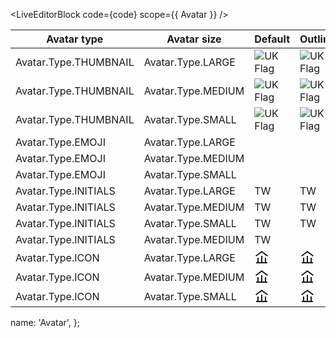 
<LiveEditorBlock code={code} scope={{ Avatar }} />
<GeneratePropsTable componentName="Avatar" />

<table className="table table-condensed docs-table m-t-5">
  <thead>
    <tr>
      <th>Avatar type</th>
      <th>Avatar size</th>
      <th>Default</th>
      <th>Outline</th>
    </tr>
  </thead>
  <tbody>
    <tr>
      <td>Avatar.Type.THUMBNAIL</td>
      <td>Avatar.Type.LARGE</td>
      <td>
        <Avatar type={Avatar.Type.THUMBNAIL} size={Avatar.Size.LARGE}>
          <img
            src="https://transferwise.com/public-resources/assets/flags/square/gbp.svg"
            alt="UK Flag"
          />
        </Avatar>
      </td>
      <td>
        <Avatar type={Avatar.Type.THUMBNAIL} size={Avatar.Size.LARGE} outlined>
          <img
            src="https://transferwise.com/public-resources/assets/flags/square/gbp.svg"
            alt="UK Flag"
          />
        </Avatar>
      </td>
    </tr>
    <tr>
      <td>Avatar.Type.THUMBNAIL</td>
      <td>Avatar.Type.MEDIUM</td>
      <td>
        <Avatar type={Avatar.Type.THUMBNAIL} size={Avatar.Size.MEDIUM}>
          <img
            src="https://transferwise.com/public-resources/assets/flags/square/gbp.svg"
            alt="UK Flag"
          />
        </Avatar>
      </td>
      <td>
        <Avatar type={Avatar.Type.THUMBNAIL} size={Avatar.Size.MEDIUM} outlined>
          <img
            src="https://transferwise.com/public-resources/assets/flags/square/gbp.svg"
            alt="UK Flag"
          />
        </Avatar>
      </td>
    </tr>
    <tr>
      <td>Avatar.Type.THUMBNAIL</td>
      <td>Avatar.Type.SMALL</td>
      <td>
        <Avatar type={Avatar.Type.THUMBNAIL} size={Avatar.Size.SMALL}>
          <img
            src="https://transferwise.com/public-resources/assets/flags/square/gbp.svg"
            alt="UK Flag"
          />
        </Avatar>
      </td>
      <td>
        <Avatar type={Avatar.Type.THUMBNAIL} size={Avatar.Size.SMALL} outlined>
          <img
            src="https://transferwise.com/public-resources/assets/flags/square/gbp.svg"
            alt="UK Flag"
          />
        </Avatar>
      </td>
    </tr>
    <tr>
      <td>Avatar.Type.EMOJI</td>
      <td>Avatar.Type.LARGE</td>
      <td>
        <Avatar size={Avatar.Size.LARGE} type={Avatar.Type.EMOJI} backgroundColor="#D6F5E3">
          <img
            style={{ width: 44, height: 44 }}
            src="https://transferwise.com/public-resources/assets/balances/savings-emoji/google/🌱.png"
            alt=""
          />
        </Avatar>
      </td>
      <td>
        <Avatar
          size={Avatar.Size.LARGE}
          type={Avatar.Type.EMOJI}
          backgroundColor="#D6F5E3"
          outlined
        >
          <img
            style={{ width: 44, height: 44 }}
            src="https://transferwise.com/public-resources/assets/balances/savings-emoji/google/🌱.png"
            alt=""
          />
        </Avatar>
      </td>
    </tr>
    <tr>
      <td>Avatar.Type.EMOJI</td>
      <td>Avatar.Type.MEDIUM</td>
      <td>
        <Avatar size={Avatar.Size.MEDIUM} type={Avatar.Type.EMOJI} backgroundColor="#D6F5E3">
          <img
            style={{ width: 30, height: 30 }}
            src="https://transferwise.com/public-resources/assets/balances/savings-emoji/google/🌱.png"
            alt=""
          />
        </Avatar>
      </td>
      <td>
        <Avatar
          size={Avatar.Size.MEDIUM}
          type={Avatar.Type.EMOJI}
          backgroundColor="#D6F5E3"
          outlined
        >
          <img
            style={{ width: 30, height: 30 }}
            src="https://transferwise.com/public-resources/assets/balances/savings-emoji/google/🌱.png"
            alt=""
          />
        </Avatar>
      </td>
    </tr>
    <tr>
      <td>Avatar.Type.EMOJI</td>
      <td>Avatar.Type.SMALL</td>
      <td>
        <Avatar size={Avatar.Size.SMALL} type={Avatar.Type.EMOJI} backgroundColor="#D6F5E3">
          <img
            style={{ width: 30, height: 30 }}
            src="https://transferwise.com/public-resources/assets/balances/savings-emoji/google/🌱.png"
            alt=""
          />
        </Avatar>
      </td>
      <td>
        <Avatar
          size={Avatar.Size.SMALL}
          type={Avatar.Type.EMOJI}
          backgroundColor="#D6F5E3"
          outlined
        >
          <img
            style={{ width: 16, height: 16 }}
            src="https://transferwise.com/public-resources/assets/balances/savings-emoji/google/🌱.png"
            alt=""
          />
        </Avatar>
      </td>
    </tr>
    <tr>
      <td>Avatar.Type.INITIALS</td>
      <td>Avatar.Type.LARGE</td>
      <td>
        <Avatar type={Avatar.Type.INITIALS} size={Avatar.Size.LARGE}>
          TW
        </Avatar>
      </td>
      <td>
        <Avatar type={Avatar.Type.INITIALS} size={Avatar.Size.LARGE} outlined>
          TW
        </Avatar>
      </td>
    </tr>
    <tr>
      <td>Avatar.Type.INITIALS</td>
      <td>Avatar.Type.MEDIUM</td>
      <td>
        <Avatar type={Avatar.Type.INITIALS} size={Avatar.Size.MEDIUM}>
          TW
        </Avatar>
      </td>
      <td>
        <Avatar type={Avatar.Type.INITIALS} size={Avatar.Size.MEDIUM} outlined>
          TW
        </Avatar>
      </td>
    </tr>
    <tr>
      <td>Avatar.Type.INITIALS</td>
      <td>Avatar.Type.SMALL</td>
      <td>
        <Avatar type={Avatar.Type.INITIALS} size={Avatar.Size.SMALL}>
          TW
        </Avatar>
      </td>
      <td>
        <Avatar type={Avatar.Type.INITIALS} size={Avatar.Size.SMALL} outlined>
          TW
        </Avatar>
      </td>
    </tr>
    <tr>
      <td>Avatar.Type.INITIALS</td>
      <td>Avatar.Type.MEDIUM</td>
      <td>
        <Avatar theme={Avatar.Theme.DARK} type={Avatar.Type.INITIALS} size={Avatar.Size.MEDIUM}>
          TW
        </Avatar>
      </td>
      <td>
        <Avatar theme={Avatar.Theme.DARK} type={Avatar.Type.INITIALS} size={Avatar.Size.MEDIUM} outlined>
          <Profile />
        </Avatar>
      </td>
    </tr>
    <tr>
      <td>Avatar.Type.ICON</td>
      <td>Avatar.Type.LARGE</td>
      <td>
        <Avatar type={Avatar.Type.ICON} size={Avatar.Size.LARGE}>
          <svg width="25" height="25" viewBox="0 0 25 25" fill="currentColor">
            <path d="M22.003 9.408l-10-7.405-10 7.405 1.195 1.595 8.805-6.52 8.805 6.52 1.195-1.595z"></path>
            <path d="M13 10v10h4v-7h2v7h2v2H3v-2h2v-7h2v7h4V10h2z"></path>
          </svg>
        </Avatar>
      </td>
      <td>
        <Avatar type={Avatar.Type.ICON} size={Avatar.Size.LARGE} outlined>
          <svg width="25" height="25" viewBox="0 0 25 25" fill="currentColor">
            <path d="M22.003 9.408l-10-7.405-10 7.405 1.195 1.595 8.805-6.52 8.805 6.52 1.195-1.595z"></path>
            <path d="M13 10v10h4v-7h2v7h2v2H3v-2h2v-7h2v7h4V10h2z"></path>
          </svg>
        </Avatar>
      </td>
    </tr>
    <tr>
      <td>Avatar.Type.ICON</td>
      <td>Avatar.Type.MEDIUM</td>
      <td>
        <Avatar type={Avatar.Type.ICON} size={Avatar.Size.MEDIUM}>
          <svg width="25" height="25" viewBox="0 0 25 25" fill="currentColor">
            <path d="M22.003 9.408l-10-7.405-10 7.405 1.195 1.595 8.805-6.52 8.805 6.52 1.195-1.595z"></path>
            <path d="M13 10v10h4v-7h2v7h2v2H3v-2h2v-7h2v7h4V10h2z"></path>
          </svg>
        </Avatar>
      </td>
      <td>
        <Avatar type={Avatar.Type.ICON} size={Avatar.Size.MEDIUM} outlined>
          <svg width="25" height="25" viewBox="0 0 25 25" fill="currentColor">
            <path d="M22.003 9.408l-10-7.405-10 7.405 1.195 1.595 8.805-6.52 8.805 6.52 1.195-1.595z"></path>
            <path d="M13 10v10h4v-7h2v7h2v2H3v-2h2v-7h2v7h4V10h2z"></path>
          </svg>
        </Avatar>
      </td>
    </tr>
    <tr>
      <td>Avatar.Type.ICON</td>
      <td>Avatar.Type.SMALL</td>
      <td>
        <Avatar type={Avatar.Type.ICON} size={Avatar.Size.SMALL}>
          <svg width="25" height="25" viewBox="0 0 25 25" fill="currentColor">
            <path d="M22.003 9.408l-10-7.405-10 7.405 1.195 1.595 8.805-6.52 8.805 6.52 1.195-1.595z"></path>
            <path d="M13 10v10h4v-7h2v7h2v2H3v-2h2v-7h2v7h4V10h2z"></path>
          </svg>
        </Avatar>
      </td>
      <td>
        <Avatar type={Avatar.Type.ICON} size={Avatar.Size.SMALL} outlined>
          <svg width="25" height="25" viewBox="0 0 25 25" fill="currentColor">
            <path d="M22.003 9.408l-10-7.405-10 7.405 1.195 1.595 8.805-6.52 8.805 6.52 1.195-1.595z"></path>
            <path d="M13 10v10h4v-7h2v7h2v2H3v-2h2v-7h2v7h4V10h2z"></path>
          </svg>
        </Avatar>
      </td>
    </tr>
  </tbody>
</table>

  name: 'Avatar',
};
